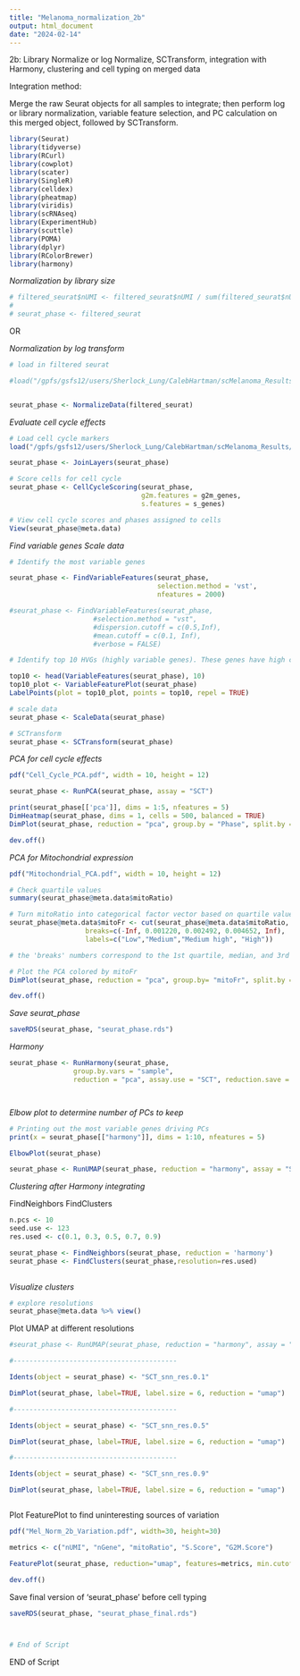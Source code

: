 ```yaml
---
title: "Melanoma_normalization_2b"
output: html_document
date: "2024-02-14"
---
```


2b: Library Normalize or log Normalize, SCTransform, integration with Harmony, clustering and cell typing on merged data 

Integration method: 

Merge the raw Seurat objects for all samples to integrate; then perform log or library normalization, variable feature selection, and PC calculation on this merged object, followed by SCTransform.  

```r
library(Seurat)
library(tidyverse)
library(RCurl)
library(cowplot)
library(scater)
library(SingleR)
library(celldex)
library(pheatmap)
library(viridis)
library(scRNAseq)
library(ExperimentHub)
library(scuttle)
library(POMA)
library(dplyr)
library(RColorBrewer)
library(harmony)

```

*Normalization by library size*

```r

# filtered_seurat$nUMI <- filtered_seurat$nUMI / sum(filtered_seurat$nUMI)
# 
# seurat_phase <- filtered_seurat


```


OR

*Normalization by log transform*

```r
# load in filtered seurat

#load("/gpfs/gsfs12/users/Sherlock_Lung/CalebHartman/scMelanoma_Results/final_filtered_seurat.RData")


seurat_phase <- NormalizeData(filtered_seurat)


```

*Evaluate cell cycle effects*
```r

# Load cell cycle markers
load("/gpfs/gsfs12/users/Sherlock_Lung/CalebHartman/scMelanoma_Results/cycle.rda")

seurat_phase <- JoinLayers(seurat_phase)

# Score cells for cell cycle
seurat_phase <- CellCycleScoring(seurat_phase, 
                                 g2m.features = g2m_genes, 
                                 s.features = s_genes)

# View cell cycle scores and phases assigned to cells                                 
View(seurat_phase@meta.data)               

```


*Find variable genes*
*Scale data*

```r
# Identify the most variable genes

seurat_phase <- FindVariableFeatures(seurat_phase,
                                     selection.method = 'vst',
                                     nfeatures = 2000)

#seurat_phase <- FindVariableFeatures(seurat_phase, 
                     #selection.method = "vst",
                     #dispersion.cutoff = c(0.5,Inf),
                     #mean.cutoff = c(0.1, Inf),
                     #verbose = FALSE)

# Identify top 10 HVGs (highly variable genes). These genes have high cell-to-cell variation in the dataset.

top10 <- head(VariableFeatures(seurat_phase), 10)
top10_plot <- VariableFeaturePlot(seurat_phase)
LabelPoints(plot = top10_plot, points = top10, repel = TRUE)

# scale data 
seurat_phase <- ScaleData(seurat_phase)

# SCTransform
seurat_phase <- SCTransform(seurat_phase)


```



*PCA for cell cycle effects*

```r

pdf("Cell_Cycle_PCA.pdf", width = 10, height = 12)

seurat_phase <- RunPCA(seurat_phase, assay = "SCT")

print(seurat_phase[['pca']], dims = 1:5, nfeatures = 5)
DimHeatmap(seurat_phase, dims = 1, cells = 500, balanced = TRUE)
DimPlot(seurat_phase, reduction = "pca", group.by = "Phase", split.by = "Phase")

dev.off()

```

*PCA for Mitochondrial expression*

```r
pdf("Mitochondrial_PCA.pdf", width = 10, height = 12)

# Check quartile values
summary(seurat_phase@meta.data$mitoRatio)

# Turn mitoRatio into categorical factor vector based on quartile values
seurat_phase@meta.data$mitoFr <- cut(seurat_phase@meta.data$mitoRatio, 
                   breaks=c(-Inf, 0.001220, 0.002492, 0.004652, Inf), 
                   labels=c("Low","Medium","Medium high", "High"))

# the 'breaks' numbers correspond to the 1st quartile, median, and 3rd quartile respectively 

# Plot the PCA colored by mitoFr
DimPlot(seurat_phase, reduction = "pca", group.by= "mitoFr", split.by = "mitoFr")

dev.off()
```


*Save seurat_phase*

```r

saveRDS(seurat_phase, "seurat_phase.rds")


```


*Harmony*
```r
seurat_phase <- RunHarmony(seurat_phase, 
				group.by.vars = "sample", 
				reduction = "pca", assay.use = "SCT", reduction.save = "harmony")




```


*Elbow plot to determine number of PCs to keep*
```r

# Printing out the most variable genes driving PCs
print(x = seurat_phase[["harmony"]], dims = 1:10, nfeatures = 5)

ElbowPlot(seurat_phase)

```

```r
seurat_phase <- RunUMAP(seurat_phase, reduction = "harmony", assay = "SCT", dims = 1:10)

```



*Clustering after Harmony integrating*

FindNeighbors
FindClusters


```r
n.pcs <- 10
seed.use <- 123
res.used <- c(0.1, 0.3, 0.5, 0.7, 0.9)

seurat_phase <- FindNeighbors(seurat_phase, reduction = 'harmony')
seurat_phase <- FindClusters(seurat_phase,resolution=res.used) 
                             


```


*Visualize clusters*
```r
# explore resolutions 
seurat_phase@meta.data %>% view()


```

Plot UMAP at different resolutions
```r

#seurat_phase <- RunUMAP(seurat_phase, reduction = "harmony", assay = "SCT", dims = 1:n.pcs)

#-----------------------------------------

Idents(object = seurat_phase) <- "SCT_snn_res.0.1"

DimPlot(seurat_phase, label=TRUE, label.size = 6, reduction = "umap") 

#-----------------------------------------

Idents(object = seurat_phase) <- "SCT_snn_res.0.5"

DimPlot(seurat_phase, label=TRUE, label.size = 6, reduction = "umap")

#-----------------------------------------

Idents(object = seurat_phase) <- "SCT_snn_res.0.9"

DimPlot(seurat_phase, label=TRUE, label.size = 6, reduction = "umap") 



```



Plot FeaturePlot to find uninteresting sources of variation

```r

pdf("Mel_Norm_2b_Variation.pdf", width=30, height=30)

metrics <- c("nUMI", "nGene", "mitoRatio", "S.Score", "G2M.Score")

FeaturePlot(seurat_phase, reduction="umap", features=metrics, min.cutoff="q10", max.cutoff="q90", pt.size=0.1, label = TRUE, order = TRUE)

dev.off()

```


Save final version of 'seurat_phase' before cell typing 
```r

saveRDS(seurat_phase, "seurat_phase_final.rds")



# End of Script 
```

END of Script

